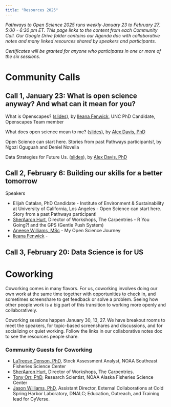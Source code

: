 ```yaml
---
title: "Resources 2025"
---
```


*Pathways to Open Science 2025 runs weekly January 23 to February 27, 5:00 - 6:30 pm ET. This page links to the content from each Community Call. Our Google Drive folder contains our Agenda doc with collaborative notes and many linked resources shared by speakers and participants.*

*Certificates will be granted for anyone who participates in one or more of the six sessions.*

# Community Calls

## Call 1, January 23: What is open science anyway? And what can it mean for you?

What is Openscapes? ([slides](https://docs.google.com/presentation/d/1HSSpz6tUVGgHjJ0UIMoEd9u0h84VerjbObR5OPvCids/)), by [Ileana Fenwick](https://twitter.com/_ileanaf), UNC PhD Candidate, Openscapes Team member

What does open science mean to me? ([slides](https://docs.google.com/presentation/d/1RAEYTlaCGNJ8MnX2jeh2piWzr599cr5R/edit?usp=drive_link&ouid=117331415908654768512&rtpof=true&sd=true)), by [Alex Davis, PhD](http://www.alexandracddavis.com/)

Open Science can start here. Stories from past Pathways participants!, by Ngozi Oguguah and Deniel Novella

Data Strategies for Future Us. ([slides](https://docs.google.com/presentation/d/1MvDZ5xspJQ3BHjJbj2YDz1J6jpRYw-NPL-AvSWG-ego/)), by [Alex Davis, PhD](http://www.alexandracddavis.com/)

## Call 2, February 6: Building our skills for a better tomorrow

Speakers

-  Elijah Catalan, PhD Candidate - Institute of Environment & Sustainability at University of California, Los Angeles - Open Science can start here. Story from a past Pathways participant!
-  [SherAaron Hurt](https://carpentries.org/team/), Director of Workshops, The Carpentries - R You Going?! and the GPS (Gentle Push System)
-  [Aneese Williams, MSc](https://www.linkedin.com/in/aneese-williams-mps-80a846b6/) - My Open Science Journey
- [Ileana Fenwick]() - 

## Call 3, February 20: Data Science is for US

```{=html}
<!--- 

Speakers


--->
```

# Coworking

Coworking comes in many flavors. For us, coworking involves doing our own work at the same time together with opportunities to check in, and sometimes screenshare to get feedback or solve a problem. Seeing how other people work is a big part of this transition to working more openly and collaboratively.

Coworking sessions happen January 30, 13, 27. We have breakout rooms to meet the speakers, for topic-based screenshares and discussions, and for socializing or quiet working. Follow the links in our collaborative notes doc to see the resources people share.

### Community Guests for Coworking

- [LaTreese Denson, PhD](https://www.fisheries.noaa.gov/contact/latreese-s-denson-phd), Stock Assessment Analyst, NOAA Southeast Fisheries Science Center
- [SherAaron Hurt](https://carpentries.org/team/), Director of Workshops, The Carpentries.
- [Tony Orr, PhD](https://www.fisheries.noaa.gov/contact/anthony-tony-orr), Research Scientist, NOAA Alaska Fisheries Science Center
- [Jason Williams, PhD](https://jasonjwilliamsny.github.io/profile/), Assistant Director, External Collaborations at Cold Spring Harbor Laboratory, DNALC; Education, Outreach, and Training lead for CyVerse.


